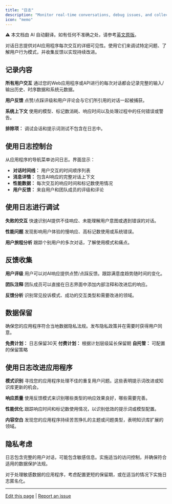 ```yaml
---
title: "日志"
description: "Monitor real-time conversations, debug issues, and collect user feedback"
icon: "memo"
---
```


<Note> ⚠️ 本文档由 AI 自动翻译。如有任何不准确之处，请参考[英文原版](/en/documentation/pages/monitor/logs)。</Note>


对话日志提供对AI应用程序每次交互的详细可见性。使用它们来调试特定问题、了解用户行为模式，并收集反馈以实现持续改进。

## 记录内容

**所有用户交互**
通过您的Web应用程序或API进行的每次对话都会记录完整的输入/输出历史、时序数据和系统元数据。

**用户反馈**
点赞/点踩评级和用户评论会与它们所引用的对话一起被捕获。

**系统上下文**
使用的模型、标记数消耗、响应时间以及处理过程中的任何错误或警告。

**排除项：** 调试会话和提示词测试不包含在日志中。

## 使用日志控制台

从应用程序的导航菜单访问日志。界面显示：

- **对话时间线：** 用户交互的时间顺序列表
- **消息详情：** 包含AI响应的完整对话上下文
- **性能数据：** 每次交互的响应时间和标记数使用情况
- **用户反馈：** 来自用户和团队成员的评级和评论

## 使用日志进行调试

**失败的交互**
快速识别AI提供不佳响应、未能理解用户意图或遇到错误的对话。

**性能问题**
发现影响用户体验的慢响应、高标记数使用或系统错误。

**用户旅程分析**
跟踪个别用户的多次对话，了解使用模式和痛点。

## 反馈收集

**用户评级**
用户可以对AI响应提供点赞/点踩反馈。跟踪满意度趋势随时间的变化。

**团队注释**
团队成员可以直接在日志界面中添加内部注释和改进后的响应。

**反馈分析**
识别常见投诉模式、成功的交互类型和需要改进的领域。

## 数据保留

<Warning>
确保您的应用程序符合当地数据隐私法规。发布隐私政策并在需要时获得用户同意。
</Warning>

**免费计划：** 日志保留30天
**付费计划：** 根据计划层级延长保留期
**自托管：** 可配置的保留策略

## 使用日志改进应用程序

**模式识别**
寻找您的应用程序处理不佳的重复用户问题。这些表明提示词改进或知识库更新的机会。

**响应质量**
使用反馈模式来识别哪些类型的响应效果良好，哪些需要完善。

**性能优化**
跟踪响应时间和标记数使用情况，以识别低效的提示词或模型配置。

**内容空白**
发现您的应用程序持续苦苦挣扎的主题或问题类型，表明知识库扩展的领域。

## 隐私考虑

日志包含完整的用户对话，可能包含敏感信息。实施适当的访问控制，并确保符合适用的数据保护法规。

对于处理敏感数据的应用程序，考虑配置更短的保留期，或在适当的情况下实施日志匿名化。

---

[Edit this page](https://github.com/langgenius/dify-docs/edit/main/en/guides/annotation/logs.mdx) | [Report an issue](https://github.com/langgenius/dify-docs/issues/new?template=docs.yml)
